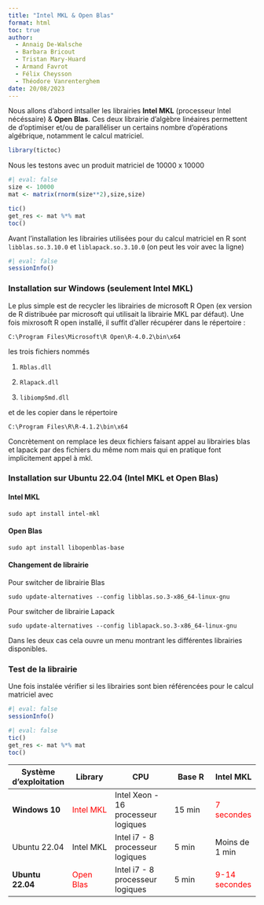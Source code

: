 ```yaml
---
title: "Intel MKL & Open Blas"
format: html
toc: true
author: 
  - Annaig De-Walsche
  - Barbara Bricout
  - Tristan Mary-Huard
  - Armand Favrot
  - Félix Cheysson
  - Théodore Vanrenterghem
date: 20/08/2023
---
```


Nous allons d'abord intsaller les librairies **Intel MKL** (processeur Intel nécéssaire) & **Open Blas**. Ces deux librairie d'algèbre linéaires permettent de d'optimiser et/ou de paralléliser un certains nombre d'opérations algébrique, notamment le calcul matriciel.

```r
library(tictoc)
```

Nous les testons avec un produit matriciel de 10000 x 10000

```r
#| eval: false
size <- 10000
mat <- matrix(rnorm(size**2),size,size)

tic()
get_res <- mat %*% mat
toc()
```

Avant l'installation les librairies utilisées pour du calcul matriciel en R sont `libblas.so.3.10.0` et `liblapack.so.3.10.0` (on peut les voir avec la ligne)

```r
#| eval: false
sessionInfo()
```

### Installation sur Windows (seulement Intel MKL)

Le plus simple est de recycler les librairies de microsoft R Open (ex version de R distribuée par microsoft qui utilisait la librairie MKL par défaut). Une fois mixrosoft R open installé, il suffit d'aller récupérer dans le répertoire :

`C:\Program Files\Microsoft\R Open\R-4.0.2\bin\x64`

les trois fichiers nommés

1.  `Rblas.dll`

2.  `Rlapack.dll`

3.  `libiomp5md.dll`

et de les copier dans le répertoire

`C:\Program Files\R\R-4.1.2\bin\x64`

Concrètement on remplace les deux fichiers faisant appel au librairies blas et lapack par des fichiers du même nom mais qui en pratique font implicitement appel à mkl.

### Installation sur Ubuntu 22.04 (Intel MKL et Open Blas)

#### Intel MKL

`sudo apt install intel-mkl`

#### Open Blas

`sudo apt install libopenblas-base`

#### Changement de librairie

Pour switcher de librairie Blas

`sudo update-alternatives --config libblas.so.3-x86_64-linux-gnu`

Pour switcher de librairie Lapack

`sudo update-alternatives --config liblapack.so.3-x86_64-linux-gnu`

Dans les deux cas cela ouvre un menu montrant les différentes librairies disponibles.

### Test de la librairie

Une fois instalée vérifier si les librairies sont bien référencées pour le calcul matriciel avec

```r
#| eval: false
sessionInfo()
```

```r
#| eval: false
tic()
get_res <- mat %*% mat
toc()
```

| Système d'exploitation | Library                         | CPU                                 | Base R | Intel MKL                           |
|--------------|--------------|-------------------|--------------|--------------|
| **Windows 10**         | [Intel MKL]{style="color:red;"} | Intel Xeon - 16 processeur logiques | 15 min | [7 secondes]{style="color:red;"}    |
| Ubuntu 22.04           | Intel MKL                       | Intel i7 - 8 processeur logiques    | 5 min  | Moins de 1 min                      |
| **Ubuntu 22.04**       | [Open Blas]{style="color:red;"} | Intel i7 - 8 processeur logiques    | 5 min  | [9-14 secondes]{style="color:red;"} |

